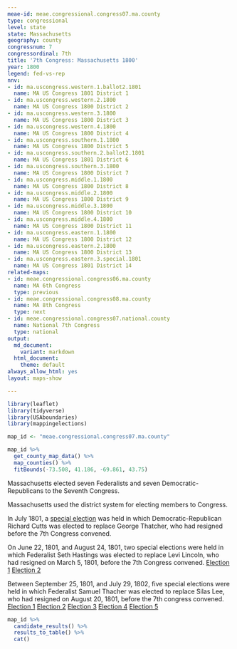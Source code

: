 ```yaml
---
meae-id: meae.congressional.congress07.ma.county
type: congressional
level: state
state: Massachusetts
geography: county
congressnum: 7
congressordinal: 7th
title: '7th Congress: Massachusetts 1800'
year: 1800
legend: fed-vs-rep
nnv:
- id: ma.uscongress.western.1.ballot2.1801
  name: MA US Congress 1801 District 1
- id: ma.uscongress.western.2.1800
  name: MA US Congress 1800 District 2
- id: ma.uscongress.western.3.1800
  name: MA US Congress 1800 District 3
- id: ma.uscongress.western.4.1800
  name: MA US Congress 1800 District 4
- id: ma.uscongress.southern.1.1800
  name: MA US Congress 1800 District 5
- id: ma.uscongress.southern.2.ballot2.1801
  name: MA US Congress 1801 District 6
- id: ma.uscongress.southern.3.1800
  name: MA US Congress 1800 District 7
- id: ma.uscongress.middle.1.1800
  name: MA US Congress 1800 District 8
- id: ma.uscongress.middle.2.1800
  name: MA US Congress 1800 District 9
- id: ma.uscongress.middle.3.1800
  name: MA US Congress 1800 District 10
- id: ma.uscongress.middle.4.1800
  name: MA US Congress 1800 District 11
- id: ma.uscongress.eastern.1.1800
  name: MA US Congress 1800 District 12
- id: ma.uscongress.eastern.2.1800
  name: MA US Congress 1800 District 13
- id: ma.uscongress.eastern.3.special.1801
  name: MA US Congress 1801 District 14
related-maps:
- id: meae.congressional.congress06.ma.county
  name: MA 6th Congress
  type: previous
- id: meae.congressional.congress08.ma.county
  name: MA 8th Congress
  type: next
- id: meae.congressional.congress07.national.county
  name: National 7th Congress
  type: national
output:
  md_document:
    variant: markdown
  html_document:
    theme: default
always_allow_html: yes
layout: maps-show

---
```


```r
library(leaflet)
library(tidyverse)
library(USAboundaries)
library(mappingelections)

map_id <- "meae.congressional.congress07.ma.county"
```

<div class="map">

```r
map_id %>%
  get_county_map_data() %>%
  map_counties() %>% 
  fitBounds(-73.508, 41.186, -69.861, 43.75)
```

</div>

Massachusetts elected seven Federalists and seven Democratic-Republicans to the Seventh Congress.

Massachusetts used the district system for electing members to Congress.

In July 1801, a [special election](https://elections.lib.tufts.edu/catalog/tufts:ma.uscongress.eastern.3.special.1801) was held in which Democratic-Republican Richard Cutts was elected to replace George Thatcher, who had resigned before the 7th Congress convened.

On June 22, 1801, and August 24, 1801, two special elections were held in which Federalist Seth Hastings was elected to replace Levi Lincoln, who had resigned on March 5, 1801, before the 7th Congress convened.
[Election 1](https://elections.lib.tufts.edu/catalog/tufts:ma.uscongress.western.4.special.1801)
[Election 2](https://elections.lib.tufts.edu/catalog/tufts:ma.uscongress.western.4.special.ballot2.1801)

Between September 25, 1801, and July 29, 1802, five special elections were held in which Federalist Samuel Thacher was elected to replace Silas Lee, who had resigned on August 20, 1801, before the 7th congress convened.
[Election 1](https://elections.lib.tufts.edu/catalog/tufts:ma.uscongress.eastern.1.special.1801)
[Election 2](https://elections.lib.tufts.edu/catalog/tufts:ma.uscongress.eastern.1.special.ballot2.1801)
[Election 3](https://elections.lib.tufts.edu/catalog/tufts:ma.uscongress.eastern.1.special.ballot3.1802)
[Election 4](https://elections.lib.tufts.edu/catalog/tufts:ma.uscongress.eastern.1.special.ballot4.1802)
[Election 5](https://elections.lib.tufts.edu/catalog/tufts:ma.uscongress.eastern.1.special.ballot5.1802)

<div class="results-table">

```r
map_id %>%
  candidate_results() %>%
  results_to_table() %>%
  cat()
```

</div>
